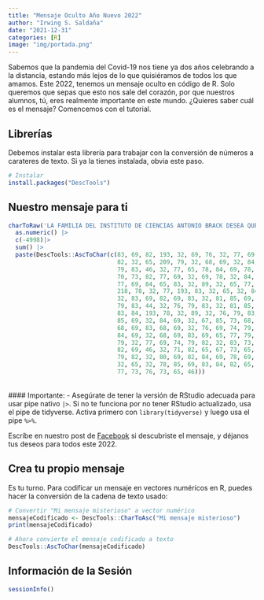 ```yaml
---
title: "Mensaje Oculto Año Nuevo 2022"
author: "Irwing S. Saldaña"
date: "2021-12-31"
categories: [R]
image: "img/portada.png"
---
```


Sabemos que la pandemia del Covid-19 nos tiene ya dos años celebrando a la distancia, estando más lejos de lo que quisiéramos de todos los que amamos. Este 2022, tenemos un mensaje oculto en código de R. Solo queremos que sepas que esto nos sale del corazón, por que nuestros alumnos, tú, eres realmente importante en este mundo. ¿Quieres saber cuál es el mensaje? Comencemos con el tutorial.

## **Librerías**

Debemos instalar esta librería para trabajar con la conversión de números a carateres de texto. Si ya la tienes instalada, obvia este paso.

```r
# Instalar
install.packages("DescTools")
```

## **Nuestro mensaje para ti**
```r
charToRaw('LA FAMILIA DEL INSTITUTO DE CIENCIAS ANTONIO BRACK DESEA QUE ESTE AÑO NUEVO TE COLME DE MUCHA FELICIDAD') |>
  as.numeric() |>
  c(-4998)|>
  sum() |>
  paste(DescTools::AscToChar(c(83, 69, 82, 193, 32, 69, 76, 32, 77, 69, 74, 79, 
                               82, 32, 65, 209, 79, 32, 68, 69, 32, 84, 79, 68, 
                               79, 83, 46, 32, 77, 65, 78, 84, 69, 78, 84, 69, 32, 
                               70, 73, 82, 77, 69, 32, 69, 78, 32, 84, 85, 83, 32, 
                               77, 69, 84, 65, 83, 32, 89, 32, 65, 77, 65, 32, 65, 
                               218, 78, 32, 77, 193, 83, 32, 65, 32, 84, 85, 83, 
                               32, 83, 69, 82, 69, 83, 32, 81, 85, 69, 82, 73, 68, 
                               79, 83, 44, 32, 76, 79, 83, 32, 81, 85, 69, 32, 69, 
                               83, 84, 193, 78, 32, 89, 32, 76, 79, 83, 32, 81, 
                               85, 69, 32, 84, 69, 32, 67, 85, 73, 68, 65, 78, 32, 
                               68, 69, 83, 68, 69, 32, 76, 69, 74, 79, 83, 46, 32, 
                               84, 69, 32, 68, 69, 83, 69, 65, 77, 79, 83, 32, 76, 
                               79, 32, 77, 69, 74, 79, 82, 32, 83, 73, 69, 77, 80, 
                               82, 69, 46, 32, 71, 82, 65, 67, 73, 65, 83, 32, 80, 
                               79, 82, 32, 80, 69, 82, 84, 69, 78, 69, 67, 69, 82, 
                               32, 65, 32, 78, 85, 69, 83, 84, 82, 65, 32, 70, 65, 
                               77, 73, 76, 73, 65, 46)))
```

<br>
#### Importante:
- Asegúrate de tener la versión de RStudio adecuada para usar pipe nativo `|>`. Si no te funciona por no tener RStudio actualizado, usa el pipe de tidyverse. Activa primero con `library(tidyverse)` y luego usa el pipe `%>%`.

Escríbe en nuestro post de [Facebook](https://web.facebook.com/brackinstitute/) si descubriste el mensaje, y déjanos tus deseos para todos este 2022.

## **Crea tu propio mensaje**

Es tu turno. Para codificar un mensaje en vectores numéricos en R, puedes hacer la conversión de la cadena de texto usado:
```r
# Convertir "Mi mensaje misterioso" a vector numérico
mensajeCodificado <- DescTools::CharToAsc("Mi mensaje misterioso")
print(mensajeCodificado)

# Ahora convierte el mensaje codificado a texto
DescTools::AscToChar(mensajeCodificado)
```


## **Información de la Sesión**
```r
sessionInfo()
```

